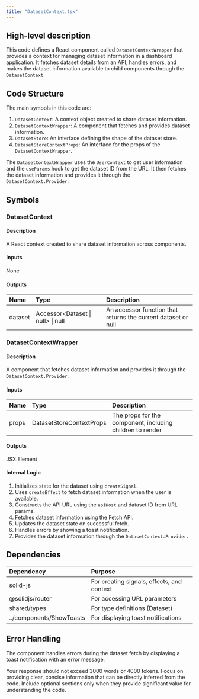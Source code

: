 ```yaml
---
title: "DatasetContext.tsx"
---
```


## High-level description
This code defines a React component called `DatasetContextWrapper` that provides a context for managing dataset information in a dashboard application. It fetches dataset details from an API, handles errors, and makes the dataset information available to child components through the `DatasetContext`.

## Code Structure
The main symbols in this code are:
1. `DatasetContext`: A context object created to share dataset information.
2. `DatasetContextWrapper`: A component that fetches and provides dataset information.
3. `DatasetStore`: An interface defining the shape of the dataset store.
4. `DatasetStoreContextProps`: An interface for the props of the `DatasetContextWrapper`.

The `DatasetContextWrapper` uses the `UserContext` to get user information and the `useParams` hook to get the dataset ID from the URL. It then fetches the dataset information and provides it through the `DatasetContext.Provider`.

## Symbols

### DatasetContext
#### Description
A React context created to share dataset information across components.

#### Inputs
None

#### Outputs
| Name | Type | Description |
|:-----|:-----|:------------|
| dataset | Accessor&lt;Dataset \| null&gt; \| null | An accessor function that returns the current dataset or null |

### DatasetContextWrapper
#### Description
A component that fetches dataset information and provides it through the `DatasetContext.Provider`.

#### Inputs
| Name | Type | Description |
|:-----|:-----|:------------|
| props | DatasetStoreContextProps | The props for the component, including children to render |

#### Outputs
JSX.Element

#### Internal Logic
1. Initializes state for the dataset using `createSignal`.
2. Uses `createEffect` to fetch dataset information when the user is available.
3. Constructs the API URL using the `apiHost` and dataset ID from URL params.
4. Fetches dataset information using the Fetch API.
5. Updates the dataset state on successful fetch.
6. Handles errors by showing a toast notification.
7. Provides the dataset information through the `DatasetContext.Provider`.

## Dependencies
| Dependency | Purpose |
|:-----------|:--------|
| solid-js | For creating signals, effects, and context |
| @solidjs/router | For accessing URL parameters |
| shared/types | For type definitions (Dataset) |
| ../components/ShowToasts | For displaying toast notifications |

## Error Handling
The component handles errors during the dataset fetch by displaying a toast notification with an error message.

Your response should not exceed 3000 words or 4000 tokens. Focus on providing clear, concise information that can be directly inferred from the code. Include optional sections only when they provide significant value for understanding the code.